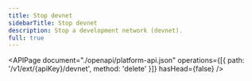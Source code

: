```yaml
---
title: Stop devnet
sidebarTitle: Stop devnet
description: Stop a development network (devnet).
full: true
---
```


<APIPage
  document="./openapi/platform-api.json"
  operations={[{ path: '/v1/ext/{apiKey}/devnet', method: 'delete' }]}
  hasHead={false}
/>